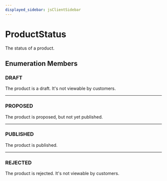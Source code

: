 ```yaml
---
displayed_sidebar: jsClientSidebar
---
```



# ProductStatus

The status of a product.

## Enumeration Members

### DRAFT

The product is a draft. It's not viewable by customers.

___

### PROPOSED

The product is proposed, but not yet published.

___

### PUBLISHED

The product is published.

___

### REJECTED

The product is rejected. It's not viewable by customers.
